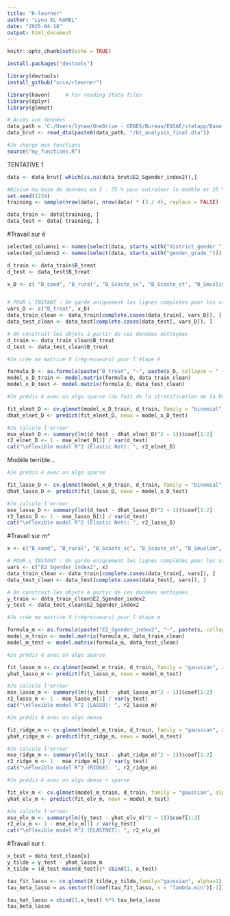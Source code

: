 ```yaml
---
title: "R-learner"
author: "Lyna EL KAMEL"
date: "2025-04-18"
output: html_document
---
```


```r
knitr::opts_chunk$set(echo = TRUE)
```

```r
install.packages("devtools")
```


```r
library(devtools) 
install_github("xnie/rlearner")
```


```r
library(haven)     # For reading Stata files
library(dplyr)
library(glmnet)

```



```r
# Accès aux données
data_path = 'C:/Users/lynae/OneDrive - GENES/Bureau/ENSAE/statapp/Base de donnée/Main Analysis and Paper/Analysis data' 
data_brut <- read_dta(paste0(data_path, "/bt_analysis_final.dta"))
```

```r
#Je charge mes fonctions 
source("my_functions.R")
```


################ TENTATIVE 1
```r
data <- data_brut[-which(is.na(data_brut$E2_Sgender_index2)),]
```


```r
#Divise ma base de données en 2 : 75 % pour entraîner le modèle et 25 % pour le test
set.seed(1234)
training <- sample(nrow(data), nrow(data) * (3 / 4), replace = FALSE)

data_train <- data[training, ]
data_test <- data[-training, ]
```
#Travail sur ê

```r
selected_columns1 <- names(select(data, starts_with("district_gender_")))
selected_columns2 <- names(select(data, starts_with("gender_grade_")))

```



```r
d_train <- data_train$B_treat
d_test <- data_test$B_treat

x_D <- c( "B_coed", "B_rural", "B_Scaste_sc", "B_Scaste_st", "B_Smuslim", "B_no_female_sib", "B_m_edu_level", "B_Shouse_pukka_y", "B_Sgirl", "B_Sage_cat", selected_columns1, selected_columns2)


# POUR L'INSTANT : On garde uniquement les lignes complètes pour les variables utiles
vars_D <- c("B_treat", x_D)
data_train_clean <- data_train[complete.cases(data_train[, vars_D]), ]
data_test_clean <- data_test[complete.cases(data_test[, vars_D]), ]

# On construit les objets à partir de ces données nettoyées
d_train <- data_train_clean$B_treat
d_test <- data_test_clean$B_treat
```



```r
#Je crée ma matrice X (régresseurs) pour l'étape ê

formula_D <- as.formula(paste("B_treat", "~", paste(x_D, collapse = " + ")))
model_x_D_train <- model.matrix(formula_D, data_train_clean)
model_x_D_test <- model.matrix(formula_D, data_test_clean)
```



```r
#Je prédis ê avec un algo sparse (du fait de la stratification de la RCT) et dense

fit_elnet_D <- cv.glmnet(model_x_D_train, d_train, family = "binomial", alpha = .5)
dhat_elnet_D <- predict(fit_elnet_D, newx = model_x_D_test)

```

```r
#Je calcule l'erreur 
mse_elnet_D <- summary(lm((d_test - dhat_elnet_D)^2 ~ 1))$coef[1:2]
r2_elnet_D <- 1 - mse_elnet_D[1] / var(d_test)
cat("\nFlexible model R^2 (Elastic Net): ", r2_elnet_D)
```

Modèle terrible...

```r
#Je prédis ê avec un algo sparse 

fit_lasso_D <- cv.glmnet(model_x_D_train, d_train, family = "binomial", alpha = 1)
dhat_lasso_D <- predict(fit_lasso_D, newx = model_x_D_test)

```

```r
#Je calcule l'erreur 
mse_lasso_D <- summary(lm((d_test - dhat_lasso_D)^2 ~ 1))$coef[1:2]
r2_lasso_D <- 1 - mse_lasso_D[1] / var(d_test)
cat("\nFlexible model R^2 (Elastic Net): ", r2_lasso_D)
```


#Travail sur m^


```r
x <- c("B_coed", "B_rural", "B_Scaste_sc", "B_Scaste_st", "B_Smuslim", "B_no_female_sib", "B_m_edu_level", "B_Shouse_pukka_y", "B_Sgirl", "B_Sage_cat", selected_columns1, selected_columns2)
```

```r
# POUR L'INSTANT : On garde uniquement les lignes complètes pour les variables utiles
vars <- c("E2_Sgender_index2", x)
data_train_clean <- data_train[complete.cases(data_train[, vars]), ]
data_test_clean <- data_test[complete.cases(data_test[, vars]), ]

# On construit les objets à partir de ces données nettoyées
y_train <- data_train_clean$E2_Sgender_index2
y_test <- data_test_clean$E2_Sgender_index2
```

```r
#Je crée ma matrice X (régresseurs) pour l'étape m

formula_m <- as.formula(paste("E2_Sgender_index2", "~", paste(x, collapse = " + ")))
model_m_train <- model.matrix(formula_m, data_train_clean)
model_m_test <- model.matrix(formula_m, data_test_clean)
```

```r
#Je prédis ê avec un algo sparse 

fit_lasso_m <- cv.glmnet(model_m_train, d_train, family = "gaussian", alpha = 1)
yhat_lasso_m <- predict(fit_lasso_m, newx = model_m_test)

```

```r
#Je calcule l'erreur 
mse_lasso_m <- summary(lm((y_test - yhat_lasso_m)^2 ~ 1))$coef[1:2]
r2_lasso_m <- 1 - mse_lasso_m[1] / var(y_test)
cat("\nFlexible model R^2 (LASSO): ", r2_lasso_m)
```
```r
#Je prédis ê avec un algo dense 

fit_ridge_m <- cv.glmnet(model_m_train, d_train, family = "gaussian", alpha = 0)
yhat_ridge_m <- predict(fit_ridge_m, newx = model_m_test)

```

```r
#Je calcule l'erreur 
mse_ridge_m <- summary(lm((y_test - yhat_ridge_m)^2 ~ 1))$coef[1:2]
r2_ridge_m <- 1 - mse_ridge_m[1] / var(y_test)
cat("\nFlexible model R^2 (RIDGE): ", r2_ridge_m)
```

```r
#Je prédis ê avec un algo dense + sparse 

fit_elv_m <- cv.glmnet(model_m_train, d_train, family = "gaussian", alpha = 0.5)
yhat_elv_m <- predict(fit_elv_m, newx = model_m_test)

```

```r
#Je calcule l'erreur 
mse_elv_m <- summary(lm((y_test - yhat_elv_m)^2 ~ 1))$coef[1:2]
r2_elv_m <- 1 - mse_elv_m[1] / var(y_test)
cat("\nFlexible model R^2 (ELASTNET): ", r2_elv_m)
```

#Travail sur t 

```r
x_test = data_test_clean[x]
y_tilde = y_test - yhat_lasso_m
X_tilde = (d_test-mean(d_test))* cbind(1, x_test)
```



```r

tau_fit_lasso <- cv.glmnet(X_tilde,y_tilde,family="gaussian", alpha=1)
tau_beta_lasso = as.vector(t(coef(tau_fit_lasso, s = "lambda.min")[-1]))

tau_hat_lasso = cbind(1,x_test) %*% tau_beta_lasso
tau_beta_lasso
```



```r

```


